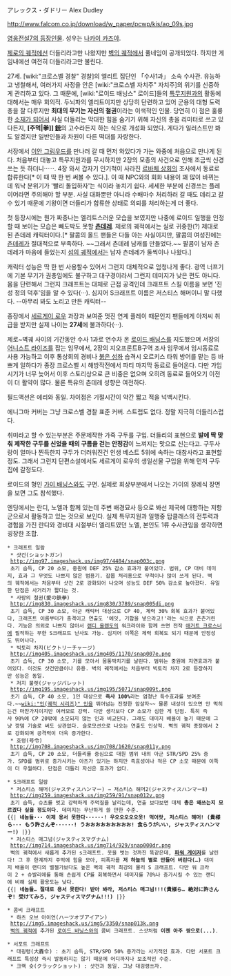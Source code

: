 アレックス・ダドリー
Alex Dudley

http://www.falcom.co.jp/download/w_paper/pcwp/kis/ao_09s.jpg

[[영웅전설7의 등장인물]]. 성우는 [[나카이 카즈야]].

[[제로의 궤적]]에선 더들리라고만 나왔지만 [[벽의 궤적]]에서 풀네임이 공개되었다. 하지만 게임내에선 여전히 더들리라고만 불린다.

27세. [wiki:"크로스벨 경찰" 경찰]의 엘리트 집단인 「수사1과」 소속 수사관.
유능하고 냉철해서, 여러가지 사정을 안은 [wiki:"크로스벨 자치주" 자치주]의 위기를 신중하게 관리하고 있다. 그 때문에, [wiki:"로이드 배닝스" 로이드]들의 [[특무지원과]]의 활동에 대해서는 매우 회의적. 두뇌파의 엘리트이지만 상당히 단련하고 있어 군용의 대형 도력총을 잘 다루지만 '''최대의 무기는 자신의 철권'''이라는 이색적인 인물. 당연히 이 점은 훌륭한 [[네타 캐릭터|소재가 되어서]] 사실 더들리는 막대한 힘을 숨기기 위해 자신의 총을 리미터로 쓰고 있다든지, '''[주먹|拳]] [[총|銃]]'''의 고수라든지 하는 식으로 개성화 되었다. 게다가 일러스트만 봐도 알겠지만 일반인들과 차원이 다른 떡대를 자랑한다.

서장에서 [[이안 그림우드]]를 만나러 갈 때 먼저 와있다가 가는 와중에 처음으로 만나게 된다. 처음부터 대놓고 특무지원과를 무시하지만 2장의 모종의 사건으로 인해 조금씩 신경쓰는 듯 하더니······. 4장 와서 갑자기 인기척이 사라진 [[르바체 상회]]의 조사에서 동료로 합류한다[* 이 때 딱 한 번 써볼 수 있다.]. 이 때 NPC와의 회화 내용이 꽤 많이 바뀌는데 워낙 분위기가 '빨리 돌입하자'는 식이라 놓치기 쉽다. 세세한 부분에 신경쓰는 플레이어라면 주의해야 할 부분. 사실 대화뿐만 아니라 수배마수 처리하러 갈 때도 데리고 갈 수 있기 때문에 기왕이면 더들리가 합류한 상태로 의뢰를 처리하는게 더 좋다.

첫 등장시에는 뭔가 짜증나는 엘리트스러운 모습을 보였지만 나중에 로이드 일행을 인정할 때 보이는 모습은 빼도박도 못할 '''[[츤데레]]'''. 제로의 궤적에서는 실로 귀중한(?) 제대로 된 츤데레 캐릭터이다.[* 팔콤의 올드 팬들은 다들 아는 사실이지만, 팔콤의 여성진에는 [[츤데레]]가 절대적으로 부족하다. ~~그래서 츤데레 남캐를 만들었다.~~ 팔콤이 남자 츤데레가 마음에 들었는지 [[섬의 궤적]]에서는 남자 츤데레가 둘씩이나 나왔다.]

캐릭터 성능은 딱 한 번 사용할수 있어서 그런지 대체적으로 엄청나게 좋다. 광역 너프기에 기본 무기가 권총임에도 불구하고 대구경이라서 그런지 데미지가 낮은 편도 아니다. 몸을 단련해서 그런지 크래프트는 대체로 근접 공격인데 크래프트 스킬 이름을 보면 '진성 정의 덕후'임을 알 수 있다(···). 심지어 S크래프트 이름은 저스티스 해머이니 말 다했다. --아무리 봐도 노리고 만든 캐릭터--

종장에서 [[세르게이 로우]] 과장과 보여준 멋진 연계 플레이 때문인지 팬들에게 아저씨 취급을 받지만 실제 나이는 '''27세'''에 불과하다(···).

제로~벽궤 사이의 기간동안 수사 1과로 연수차 온 [[로이드 배닝스]]를 지도했으며 서장의 [[어니스트 라이즈]]를 잡는 임무에서, 2장의 지오프론트B구역 조사 임무에서 임시동료로 사용 가능하고 이후 통상회의 경비나 [[붉은 성좌]] 습격시 오르키스 타워 방어를 맡는 등 바쁘게 일하다가 종장 크로스벨 시 해방작전에서 파티 마지막 동료로 들어온다. 다만 가입시기가 너무 늦어서 이후 스토리상으로 큰 비중은 없으며 오히려 동료로 들어오기 이전이 더 활약이 많다. 물론 특유의 츤데레 성향은 여전하다.

필드액션은 에리와 동일. 차이점은 기절시간이 약간 짧고 적을 넉백시킨다.

에니그마 커버는 그냥 크로스벨 경찰 표준 커버. 스트랩도 없다. 정말 지극히 더들리스럽다.

취미라고 할 수 있는부분은 주문제작한 가죽 구두를 구입. 더들리의 표현으로 '''발에 딱 맞춰 제작한 구두를 신었을 때의 구름을 걷는 안정감'''이 느껴지는 맛으로 신는다고. 구두사랑이 얼마나 찐득한지 구두가 더러워진건 인생 베스트 5위에 속하는 대참사라고 표현할 정도. 그래서 그런지 단편소설에서도 세르게이 로우의 생일선물 구입을 위해 먼저 구두집에 갈정도다.

로이드의 형인 [[가이 배닝스]]와도 구면. 실제로 회상부분에서 나오는 가이의 장례식 장면을 보면 그도 참석했다.

엔딩에서는 란디, 노엘과 함께 있는데 주변 배경묘사 등으로 봐선 제국에 대항하는 저항군으로서 활동하고 있는 것으로 보인다. 실제 특무지원과 일행중 탑클래스의 전투력과 경험을 가진 란디와 경비대 시절부터 엘리트였던 노엘, 본인도 1류 수사관임을 생각하면 굉장한 조합.

 * 크래프트 일람
  * 샷건(ショットガン)
  http://img97.imageshack.us/img97/4484/snap003c.png
  초기 습득, CP 20 소모, 중원에 DEF 25% 감소 효과가 붙어있다. 범위, CP 대비 데미지, 효과 그 무엇도 나쁘지 않은 범용기. 잡몹 처리용으로 무척이나 많이 쓰게 된다. 벽의 궤적에서는 처음부터 샷건 2로 강화되어 나오며 성능도 DEF 50% 감소로 높아졌다. 유일한 단점은 사거리가 짧다는 것.
  * 사랑의 철권(愛の鉄拳)
  http://img830.imageshack.us/img830/3789/snap005di.png
  초기 습득, CP 30 소모, 아군 캐릭터 대상으로 CP 40, 체력 30% 회복 효과가 붙어있다, 크래프트 이름부터가 충격이고 연출도 '에잇, 기합을 넣으라고!'라는 식으로 츤츤거린다. 기능은 의외로 나쁘지 않아서 [[랜디 올랜도]]의 워크라이와 함께 쓰면 전작 [[애거트 크로스너]]에 필적하는 무한 S크래프트 난사도 가능. 심지어 이쪽은 체력 회복도 되기 때문에 안정성도 뛰어나다.
  * 빅토리 차지(ビクトリーチャージ)
  http://img405.imageshack.us/img405/1170/snap007e.png
  초기 습득, CP 30 소모, 기를 모아서 몸통박치기를 날린다. 범위는 중원에 지연효과가 붙어있다. 이것도 샷건만큼이나 유용. 벽의 궤적에서는 처음부터 빅토리 차지 2로 등장하지만 성능은 동일.
  * 저지 불렛(ジャッジバレット)
  http://img195.imageshack.us/img195/5071/snap009t.png
  초기 습득, CP 40 소모, 1인 대상으로 '''즉사 100%'''라는 엄청난 특수효과를 보여준다.~~[[wiki:"인(궤적 시리즈)" 인]]을 뛰어넘는 진정한 암살자~~ 물론 내성이 있으면 안 먹히는건 마찬가지이지만 여러모로 강력. 다만 생각보다 CP 소모가 심한 게 단점. 특히 즉사 90%에 CP 20밖에 소모되지 않는 인과 비교된다. 그래도 대미지 배율이 높기 때문에 그냥 깡뎀 기술로 써도 상관없다. 슬로모션으로 나오는 연출도 인상적. 벽의 궤적 종장에서 2로 강화되며 공격력이 더욱 증가한다.
  * 호령(号令)
  http://img708.imageshack.us/img708/1620/snap011y.png
  초기 습득, CP 20 소모, 더들리를 중심으로 대원 범위 내의 아군 STR/SPD 25% 증가. SPD를 범위로 증가시키는 아츠가 있기는 하지만 즉효성이나 적은 CP 소모 때문에 이쪽이 더 우월하다. 단점은 더들리 자신은 효과가 없다.

 * S크래프트 일람
  * 저스티스 해머(ジャスティスハンマー) → 저스티스 해머2(ジャスティスハンマーⅡ)
  http://img259.imageshack.us/img259/91/snap012v.png
  초기 습득, 슈츠를 벗고 강력하게 주먹질을 날리는데, 연출 보다보면 대체 '''총은 왜쓰는지 모르겠다 싶을 정도이다'''. 데미지는 무난하게 쓸 만한 수준.
 {{| '''네놈들··· 이제 용서 못한다······! 우오오오오오옷! 먹어랏, 저스티스 해머! (貴様ら··· もう許さんぞ······! うおおおおおおおおお! 食らうがいい, ジャスティスハンマー!)''' |}}
  * 저스티스 매그넘(ジャスティスマグナム)
  http://img714.imageshack.us/img714/929/snap000dr.png
  벽의 궤적에서 새롭게 추가된 s크래프트. 옷을 벗는 것까진 똑같은데, '''[[파워 게이저]]'''를 날린다! 그 후 한계까지 주먹에 힘을 모아, 피폭자를 '''저 하늘의 별로 만들어 버린다(…)''' 대미지 배율이 랜디의 벨젤가보다도 높은 벽의 궤적 최강의 물리 S 크래프트. 다만 워 크라이 2 + 슈발리에를 통해 손쉽게 CP를 회복하면서 데미지를 70%나 증가시킬 수 있는 랜디에 비해 실제 활용도는 낮다.
 {{| '''네놈들… 절대로 용서 못한다! 받아 봐라, 저스티스 매그넘!!!(貴様ら… 絶対に許さんぞ! 受けてみろ, ジャスティスマグナム!!!)''' |}}

 * 콤비 크래프트
  * 하츠 오브 아이언(ハーツオブアイアン)
  http://img5.imageshack.us/img5/3350/snap013k.png
  [[벽의 궤적]]에 추가된 [[로이드 바닝스]]와의 콤비 크래프트. 스샷처럼 '''이젠 아주 쌍으로(...)'''.

 * 서포트 크래프트
  * 대굉령(大轟令) : 초기 습득, STR/SPD 50% 증가라는 사기적인 효과. 다만 서포트 크래프트 특성상 즉시 발동하지는 않기 때문에 어디까지나 보조적인 수준.
  * 크랙 슛(クラックショット) : 샷건과 동일. 그냥 대굉령쓰자.
